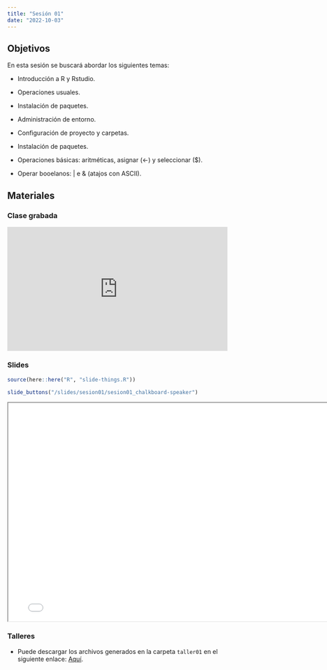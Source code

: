 ```yaml
---
title: "Sesión 01"
date: "2022-10-03"
---
```


## Objetivos

En esta sesión se buscará abordar los siguientes temas: 

- Introducción a R y Rstudio. 

- Operaciones usuales. 

- Instalación de paquetes. 

- Administración de entorno. 

- Configuración de proyecto y carpetas. 

- Instalación de paquetes. 

- Operaciones básicas: aritméticas, asignar (<-) y seleccionar ($). 

- Operar booelanos: | e & (atajos con ASCII). 


## Materiales

::: {.panel-tabset}

### Clase grabada

<div style="padding:56.25% 0 0 0;position:relative;"><iframe src="https://player.vimeo.com/video/756598620?h=f3c8c3726a&amp;badge=0&amp;autopause=0&amp;player_id=0&amp;app_id=58479" frameborder="0" allow="autoplay; fullscreen; picture-in-picture" allowfullscreen style="position:absolute;top:0;left:0;width:100%;height:100%;" title="Sesi&amp;oacute;n 01 - Intro a R"></iframe></div><script src="https://player.vimeo.com/api/player.js"></script>


### Slides

```r
source(here::here("R", "slide-things.R"))
```

```r
slide_buttons("/slides/sesion01/sesion01_chalkboard-speaker")
```

```{=html}
<iframe width="780" height="500" src="../slides/sesion01/sesion01_chalkboard-speaker.html" title="Sesión 1 - Intro a R"></iframe>
```

### Talleres

- Puede descargar los archivos generados en la carpeta `taller01` en el siguiente enlace: [Aquí](https://drive.google.com/drive/folders/19d4iF-_uEQCf3RW9FVFNPUedtC7nS01V?usp=sharing).


:::


